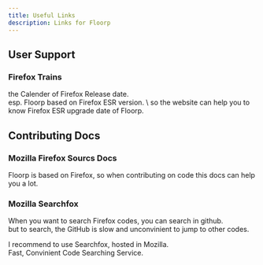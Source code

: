```yaml
---
title: Useful Links
description: Links for Floorp
---
```



## User Support

<CardGrid>
  <LinkCard title="Floorp Official Docs" href="https://docs.floorp.app" />
  <LinkCard title="Floorp Unofficial Support by CutterKnife" href="https://fs-un.super.site/" />
</CardGrid>

### Firefox Trains

<CardGrid>
  <LinkCard title="Firefox Trains" href="https://whattrainisitnow.com/" />
  <LinkCard title="Firefox Trains; Calendar" href="https://whattrainisitnow.com/calendar/" />
  <LinkCard title="Firefox Trains; ESR" href="https://whattrainisitnow.com/release/?version=esr" />
</CardGrid>

the Calender of Firefox Release date. \
esp. Floorp based on Firefox ESR version. \ so the website can
help you to know Firefox ESR upgrade date of Floorp.

## Contributing Docs

<CardGrid>
  <LinkCard title="Floorp Repo README" href="https://github.com/Floorp-Projects/Floorp?tab=readme-ov-file#-contributing" />
  <LinkCard title="Floorp Repo Wiki" href="https://github.com/Floorp-Projects/Floorp/wiki" />
</CardGrid>

### Mozilla Firefox Sourcs Docs

<LinkCard title="Mozilla Firefox Source Docs" href="https://firefox-source-docs.mozilla.org/" />

Floorp is based on Firefox, so when contributing on code this docs can help you a lot.

### Mozilla Searchfox

<CardGrid>
  <LinkCard title="Mozilla Searchfox" href="https://searchfox.org/" />
  <LinkCard title="Mozilla Searchfox ESR115" href="https://searchfox.org/mozilla-esr115/source/" />
</CardGrid>

When you want to search Firefox codes, you can search in github. \
but to search, the GitHub is slow and unconvinient to jump to other codes.

I recommend to use Searchfox, hosted in Mozilla. \
Fast, Convinient Code Searching Service.
